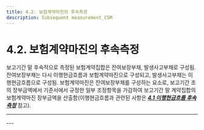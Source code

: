 ```yaml
---
title: 4.2. 보험계약마진의 후속측정
description: Subsequent measurement_CSM
---
```


# 4.2. 보험계약마진의 후속측정

보고기간 말 후속적으로 측정된 보험계약집합은 잔여보장부채, 발생사고부채로 구성됨. 잔여보장부채는 다시 이행현금흐름과 보험계약마진으로 구성되고, 발생사고부채는 이행현금흐름으로 구성됨. 보험계약마진은 잔여보장부채를 구성하는 요소로, 보고기간 초의 장부금액에서 기준서에서 규정한 일부 조정항목을 가감하여 보고기간 말 계약집합의 보험계약마진 장부금액을 산출함(이행현금흐름과 관련된 사항은 [_**4.1 이행현금흐름 후속측정**_](/ifrs/410) 참고).

---
<GCenterImg src="/ifrs/그림4-3.png" caption="[보험계약부채 구성]" width={500} />
---

